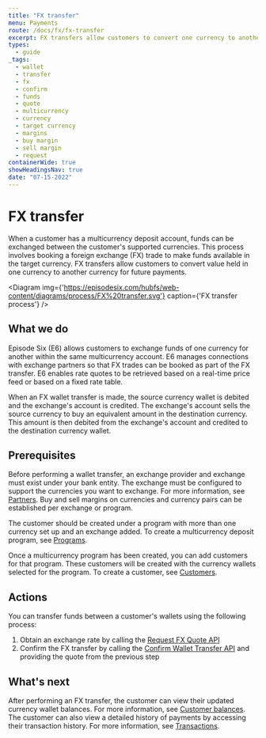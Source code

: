 ```yaml
---
title: "FX transfer"
menu: Payments
route: /docs/fx/fx-transfer
excerpt: FX transfers allow customers to convert one currency to another currency for payments.
types: 
  - guide
_tags:
  - wallet
  - transfer
  - fx
  - confirm
  - funds
  - quote
  - multicurrency
  - currency
  - target currency
  - margins
  - buy margin
  - sell margin
  - request
containerWide: true
showHeadingsNav: true
date: "07-15-2022"
---
```



# FX transfer

When a customer has a multicurrency deposit account, funds can be exchanged between the customer's supported currencies. This process involves booking a foreign exchange (FX) trade to make funds available in the target currency. FX transfers allow customers to convert value held in one currency to another currency for future payments.

<Diagram
    img={'https://episodesix.com/hubfs/web-content/diagrams/process/FX%20transfer.svg'}
    caption={'FX transfer process'}
/>

## What we do

Episode Six (E6) allows customers to exchange funds of one currency for another within the same multicurrency account. E6 manages connections with exchange partners so that FX trades can be booked as part of the FX transfer. E6 enables rate quotes to be retrieved based on a real-time price feed or based on a fixed rate table.

When an FX wallet transfer is made, the source currency wallet is debited and the exchange's account is credited. The exchange's account sells the source currency to buy an equivalent amount in the destination currency. This amount is then debited from the exchange's account and credited to the destination currency wallet.

## Prerequisites

Before performing a wallet transfer, an exchange provider and exchange must exist under your bank entity. The exchange must be configured to support the currencies you want to exchange. For more information, see [Partners](/docs/administration/administration-overview). Buy and sell margins on currencies and currency pairs can be established per exchange or program.

The customer should be created under a program with more than one currency set up and an exchange added. To create a multicurrency deposit program, see [Programs](/docs/programs/programs).

Once a multicurrency program has been created, you can add customers for that program. These customers will be created with the currency wallets selected for the program. To create a customer, see [Customers](/docs/customers/customers).

## Actions

You can transfer funds between a customer's wallets using the following process:

1. Obtain an exchange rate by calling the [Request FX Quote API](/tech-specs/FX/fx-wallet-transfer/api?#operation/net.e6tech.h3.middletier.api.v1.partner.customer.CustomerAPI_getExchangeQuote_POST)
2. Confirm the FX transfer by calling the [Confirm Wallet Transfer API](/tech-specs/FX/fx-wallet-transfer/api?#operation/net.e6tech.h3.middletier.api.v1.partner.customer.CustomerAPI_confirmWalletTransfer_PUT) and providing the quote from the previous step

## What's next

After performing an FX transfer, the customer can view their updated currency wallet balances. For more information, see [Customer balances](/docs/balances/customer-balances). The customer can also view a detailed history of payments by accessing their transaction history. For more information, see [Transactions](/docs/transactions/transactions).

